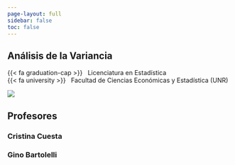 ```yaml
---
page-layout: full
sidebar: false
toc: false
---
```


::: {.grid .title-block}

::: {.course-details-title-block .g-col-12 .g-col-sm-8 .order-2 .order-sm-1 .text-sm-start}

::: {.text-center .text-sm-start}

# Análisis de la Variancia {.course-title}

::: {.course-subtitle}
<!--Este es el subtitulo...-->
:::

:::

::: {.course-meta}
{{< fa graduation-cap >}} &nbsp; Licenciatura en Estadística  
{{< fa university >}}     &nbsp; Facultad de Ciencias Económicas y Estadística  (UNR)  
<!--{{< fa calendar-alt >}}   &nbsp; 1° Cuatrimestre 2023-->
<!--{{< fa clock >}}   &nbsp; Lun -- 11:00 a 13:00 &nbsp; | &nbsp; Mié -- 7:00 a 9:00 &nbsp; | &nbsp; Vie -- 7:00 a 9:00-->
:::

:::

::: {.g-col-12 .g-col-sm-4 .order-1 .order-sm-2}

::: {.grid .five-columns}

::: {.g-col-1 .g-col-sm-0}
:::

::: {.g-col-3 .g-col-sm-5}
<img src="img/anova_img.png" class="img-fluid"><img> 
:::

::: {.g-col-1 .g-col-sm-0}
:::
:::

:::

:::


## Profesores

::: {.grid .course-details}

::: {.g-col-12 .g-col-sm-6}

### Cristina Cuesta

<!--* {{< fa envelope >}} &nbsp; [evangelistaignacio@gmail.com](mailto:evangelistaignacio@gmail.com)
* {{< fa    calendar >}} &nbsp; [Consultas: Martes 14:00|14:45](https://calendar.app.google/VgFTvneiTiXBJ7Xx6)-->

:::

::: {.g-col-12 .g-col-sm-6}

### Gino Bartolelli

<!--* {{< fa envelope >}} &nbsp; [tomicapretto@gmail.com](mailto:tomicapretto@gmail.com)
* {{< fa calendar >}} &nbsp; Consultas: Jueves 9:00-->
:::
:::